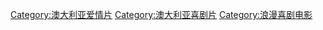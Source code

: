 [[Category:澳大利亚爱情片|Category:澳大利亚爱情片]]
[[Category:澳大利亚喜剧片|Category:澳大利亚喜剧片]]
[[Category:浪漫喜剧电影|Category:浪漫喜剧电影]]
